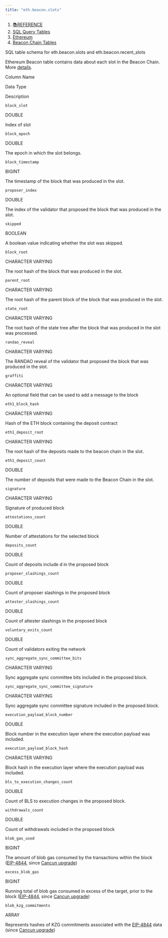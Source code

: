 ```yaml
---
title: "eth.beacon.slots"
---
```


1. [📚REFERENCE](/reference)
2. [SQL Query Tables](/reference/sql-query-tables)
3. [Ethereum](/reference/sql-query-tables/ethereum)
4. [Beacon Chain Tables](/reference/sql-query-tables/ethereum/beacon-chain-tables)

SQL table schema for eth.beacon.slots and eth.beacon.recent\_slots

Ethereum Beacon table contains data about each slot in the Beacon Chain. More [details](https://ethereum.org/en/developers/docs/blocks/#block-anatomy).

Column Name

Data Type

Description

`block_slot`

DOUBLE

Index of slot

`block_epoch`

DOUBLE

The epoch in which the slot belongs.

`block_timestamp`

BIGINT

The timestamp of the block that was produced in the slot.

`proposer_index`

DOUBLE

The index of the validator that proposed the block that was produced in the slot.

`skipped`

BOOLEAN

A boolean value indicating whether the slot was skipped.

`block_root`

CHARACTER VARYING

The root hash of the block that was produced in the slot.

`parent_root`

CHARACTER VARYING

The root hash of the parent block of the block that was produced in the slot.

`state_root`

CHARACTER VARYING

The root hash of the state tree after the block that was produced in the slot was processed.

`randao_reveal`

CHARACTER VARYING

The RANDAO reveal of the validator that proposed the block that was produced in the slot.

`graffiti`

CHARACTER VARYING

An optional field that can be used to add a message to the block

`eth1_block_hash`

CHARACTER VARYING

Hash of the ETH block containing the deposit contract

`eth1_deposit_root`

CHARACTER VARYING

The root hash of the deposits made to the beacon chain in the slot.

`eth1_deposit_count`

DOUBLE

The number of deposits that were made to the Beacon Chain in the slot.

`signature`

CHARACTER VARYING

Signature of produced block

`attestations_count`

DOUBLE

Number of attestations for the selected block

`deposits_count`

DOUBLE

Count of deposits include d in the proposed block

`proposer_slashings_count`

DOUBLE

Count of proposer slashings in the proposed block

`attester_slashings_count`

DOUBLE

Count of attester slashings in the proposed block

`voluntary_exits_count`

DOUBLE

Count of validators exiting the network

`sync_aggregate_sync_committee_bits`

CHARACTER VARYING

Sync aggregate sync committee bits included in the proposed block.

`sync_aggregate_sync_committee_signature`

CHARACTER VARYING

Sync aggregate sync committee signature included in the proposed block.

`execution_payload_block_number`

DOUBLE

Block number in the execution layer where the execution payload was included.

`execution_payload_block_hash`

CHARACTER VARYING

Block hash in the execution layer where the execution payload was included.

`bls_to_execution_changes_count`

DOUBLE

Count of BLS to execution changes in the proposed block.

`withdrawals_count`

DOUBLE

Count of withdrawals included in the proposed block

`blob_gas_used`

BIGINT

The amount of blob gas consumed by the transactions within the block ([EIP-4844](https://eips.ethereum.org/EIPS/eip-4844), since [Cancun upgrade](https://github.com/ethereum/execution-specs/blob/master/network-upgrades/mainnet-upgrades/cancun.md))

`excess_blob_gas`

BIGINT

Running total of blob gas consumed in excess of the target, prior to the block ([EIP-4844](https://eips.ethereum.org/EIPS/eip-4844), since [Cancun upgrade](https://github.com/ethereum/execution-specs/blob/master/network-upgrades/mainnet-upgrades/cancun.md))

`blob_kzg_commitments`

ARRAY

Represents hashes of KZG commitments associated with the [EIP-4844](https://eips.ethereum.org/EIPS/eip-4844) data (since [Cancun upgrade](https://github.com/ethereum/execution-specs/blob/master/network-upgrades/mainnet-upgrades/cancun.md))
